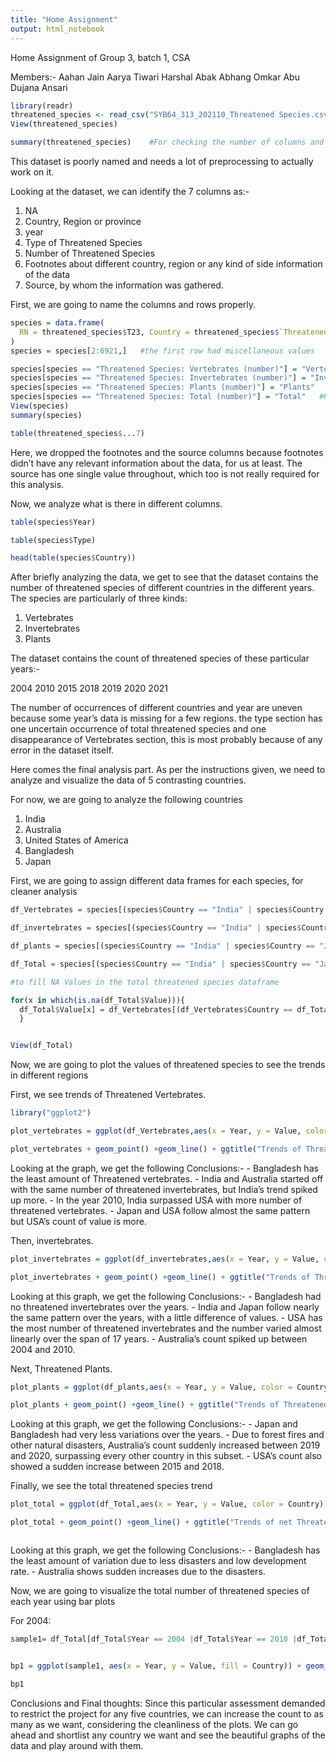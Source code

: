 ```yaml
---
title: "Home Assignment"
output: html_notebook
---
```

Home Assignment of Group 3, batch 1, CSA

Members:-
Aahan Jain
Aarya Tiwari
Harshal Abak
Abhang Omkar
Abu Dujana Ansari


```r
library(readr)
threatened_species <- read_csv("SYB64_313_202110_Threatened Species.csv")
View(threatened_species)

```

```r
summary(threatened_species)    #For checking the number of columns and datatypes

```
This dataset is poorly named and needs a lot of preprocessing to actually work on it.

Looking at the dataset, we can identify the 7 columns as:-

1) NA
2) Country, Region or province
3) year
4) Type of Threatened Species
5) Number of Threatened Species
6) Footnotes about different country, region or any kind of side information of the    data
7) Source, by whom the information was gathered.



First, we are going to name the columns and rows properly.

```r
species = data.frame(
  RN = threatened_species$T23, Country = threatened_species$`Threatened species`, Year = strtoi(threatened_species$...3), Type = threatened_species$...4, Value = strtoi(threatened_species$...5)
) 
species = species[2:6921,]   #the first row had miscellaneous values

species[species == "Threatened Species: Vertebrates (number)"] = "Vertebrates"
species[species == "Threatened Species: Invertebrates (number)"] = "Invertebrates"
species[species == "Threatened Species: Plants (number)"] = "Plants"
species[species == "Threatened Species: Total (number)"] = "Total"   #Renaming the long columns
View(species)
summary(species)
```




```r
table(threatened_species$...7)
```




Here, we dropped the footnotes and the source columns because footnotes didn't have any relevant information about the data, for us at least. The source has one single value throughout, which too is not really required for this analysis.



Now, we analyze what is there in different columns.

```r
table(species$Year)
```




```r
table(species$Type)
```





```r
head(table(species$Country))

```



After briefly analyzing the data, we get to see that the dataset contains the number of threatened species of different countries in the different years. The species are particularly of three kinds:



1) Vertebrates
2) Invertebrates
3) Plants

The dataset contains the count of threatened species of these particular years:-

2004
2010
2015
2018
2019
2020
2021


The number of occurrences of different countries and year are uneven because some year's data is missing for a few regions. the type section has one uncertain occurrence of total threatened species and one disappearance of Vertebrates section, this is most probably because of any error in the dataset itself.



Here comes the final analysis part. As per the instructions given, we need to analyze and visualize the data of 5 contrasting countries.


For now, we are going to analyze the following countries

1) India
2) Australia
3) United States of America
4) Bangladesh
5) Japan


First, we are going to assign different data frames for each species, for cleaner analysis 


```r
df_Vertebrates = species[(species$Country == "India" | species$Country == "Japan"| species$Country == "Australia"| species$Country == "United States of America"| species$Country == "Bangladesh") & species$Type == "Vertebrates",]

df_invertebrates = species[(species$Country == "India" | species$Country == "Japan"| species$Country == "Australia"| species$Country == "United States of America"| species$Country == "Bangladesh") & species$Type == "Invertebrates",]

df_plants = species[(species$Country == "India" | species$Country == "Japan"| species$Country == "Australia"| species$Country == "United States of America"| species$Country == "Bangladesh") & species$Type == "Plants",]

df_Total = species[(species$Country == "India" | species$Country == "Japan"| species$Country == "Australia"| species$Country == "United States of America"| species$Country == "Bangladesh") & species$Type == "Total",]

#to fill NA Values in the total threatened species dataframe

for(x in which(is.na(df_Total$Value))){
  df_Total$Value[x] = df_Vertebrates[(df_Vertebrates$Country == df_Total$Country[x] & df_Vertebrates$Year == df_Total$Year[x]),5] + df_invertebrates[(df_invertebrates$Country == df_Total$Country[x] & df_invertebrates$Year == df_Total$Year[x]),5] +df_plants[(df_plants$Country == df_Total$Country[x] & df_plants$Year == df_Total$Year[x]),5]
  }


View(df_Total)

```



Now, we are going to plot the values of threatened species to see the trends in different regions


First, we see trends of Threatened Vertebrates.





```r
library("ggplot2")

plot_vertebrates = ggplot(df_Vertebrates,aes(x = Year, y = Value, color = Country))

plot_vertebrates + geom_point() +geom_line() + ggtitle("Trends of Threatened Vertebrates")

```

Looking at the graph, we get the following Conclusions:-
- Bangladesh has the least amount of Threatened vertebrates.
- India and Australia started off with the same number of threatened invertebrates, but India’s   trend spiked up more.
- In the year 2010, India surpassed USA with more number of threatened vertebrates.
- Japan and USA follow almost the same pattern but USA’s count of value is more.




Then, invertebrates.

```r
plot_invertebrates = ggplot(df_invertebrates,aes(x = Year, y = Value, color = Country))

plot_invertebrates + geom_point() +geom_line() + ggtitle("Trends of Threatened Invertebrates")
```
Looking at this graph, we get the following 
Conclusions:-
- Bangladesh had no threatened invertebrates over the years.
- India and Japan follow nearly the same pattern over the years, with a little difference of      values.
- USA has the most number of threatened invertebrates and the number varied almost linearly over   the span of 17 years.
- Australia’s count spiked up between 2004 and 2010.


Next, Threatened Plants.

```r
plot_plants = ggplot(df_plants,aes(x = Year, y = Value, color = Country))

plot_plants + geom_point() +geom_line() + ggtitle("Trends of Threatened Plant Species")
```
Looking at this graph, we get the following 
Conclusions:-
- Japan and Bangladesh had very less variations over the years.
- Due to forest fires and other natural disasters, Australia’s count suddenly increased between   2019 and 2020, surpassing every other country in this subset.
- USA’s count also showed a sudden increase between 2015 and  2018.


Finally, we see the total threatened species trend

```r
plot_total = ggplot(df_Total,aes(x = Year, y = Value, color = Country))

plot_total + geom_point() +geom_line() + ggtitle("Trends of net Threatened Species (Vertebrates, Invertebrates and plants)")



```
Looking at this graph, we get the following 
Conclusions:-
- Bangladesh has the least amount of variation due to less disasters and low development rate.
- Australia shows sudden increases due to the disasters.


Now, we are going to visualize the total number of threatened species of each year using bar plots


For 2004:



```r
sample1= df_Total[df_Total$Year == 2004 |df_Total$Year == 2010 |df_Total$Year == 2015 |df_Total$Year == 2020,]


bp1 = ggplot(sample1, aes(x = Year, y = Value, fill = Country)) + geom_bar(width = 3, stat = "identity", position = position_dodge()) +ggtitle("Trends of net Threatened Species")

bp1

```
Conclusions and Final thoughts:
Since this particular assessment demanded to restrict the project for any five countries, we can increase the count to as many as we want, considering the cleanliness of the plots. We can go ahead and shortlist any country we want and see the beautiful graphs of the data and play around with them.
